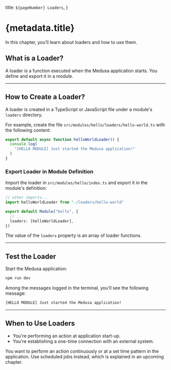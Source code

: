   title: `${pageNumber} Loaders`,
}

# {metadata.title}

In this chapter, you’ll learn about loaders and how to use them.

## What is a Loader?

A loader is a function executed when the Medusa application starts. You define and export it in a module.

---

## How to Create a Loader?

A loader is created in a TypeScript or JavaScript file under a module's `loaders` directory.

For example, create the file `src/modules/hello/loaders/hello-world.ts` with the following content:

```ts title="src/modules/hello/loaders/hello-world.ts"
export default async function helloWorldLoader() {
  console.log(
    "[HELLO MODULE] Just started the Medusa application!"
  )
}
```

### Export Loader in Module Definition

Import the loader in `src/modules/hello/index.ts` and export it in the module's definition:

```ts title="src/modules/hello/index.ts"
// other imports...
import helloWorldLoader from "./loaders/hello-world"

export default Module("hello", {
  // ...
  loaders: [helloWorldLoader],
})
```

The value of the `loaders` property is an array of loader functions.

---

## Test the Loader

Start the Medusa application:

```bash npm2yarn
npm run dev
```

Among the messages logged in the terminal, you’ll see the following message:

```bash
[HELLO MODULE] Just started the Medusa application!
```

---

## When to Use Loaders

<Note title="Use loaders when" type="success">

- You're performing an action at application start-up.
- You're establishing a one-time connection with an external system.

</Note>

<Note title="Don't use loaders if" type="error">

You want to perform an action continuously or at a set time pattern in the application. Use scheduled jobs instead, which is explained in an upcoming chapter.

</Note>
